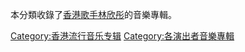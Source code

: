 本分類收錄了[[香港|香港]][[歌手|歌手]][[林欣彤|林欣彤]]的音樂專輯。
[[Category:香港流行音乐专辑|Category:香港流行音乐专辑]]
[[Category:各演出者音樂專輯|Category:各演出者音樂專輯]]